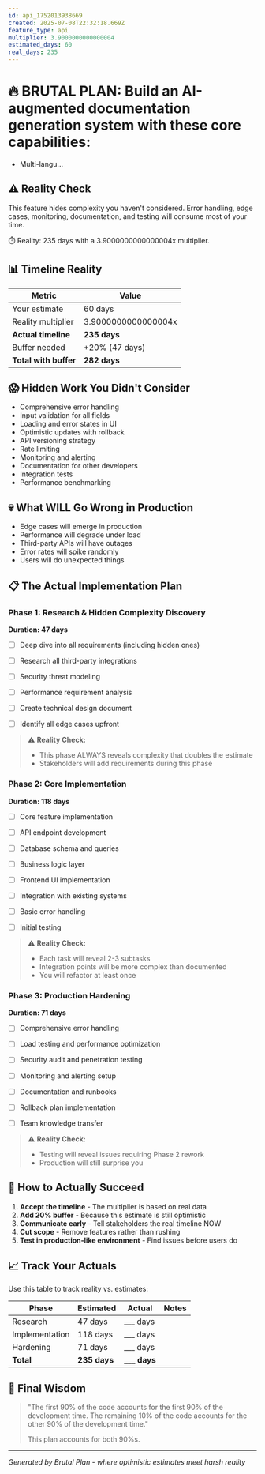 ```yaml
---
id: api_1752013938669
created: 2025-07-08T22:32:18.669Z
feature_type: api
multiplier: 3.9000000000000004
estimated_days: 60
real_days: 235
---
```


# 🔥 BRUTAL PLAN: Build an AI-augmented documentation generation system with these core capabilities:
- Multi-langu...

## ⚠️ Reality Check

This feature hides complexity you haven't considered. Error handling, edge cases, monitoring, documentation, and testing will consume most of your time.

⏱️ Reality: 235 days with a 3.9000000000000004x multiplier.

## 📊 Timeline Reality

| Metric | Value |
|--------|-------|
| Your estimate | 60 days |
| Reality multiplier | 3.9000000000000004x |
| **Actual timeline** | **235 days** |
| Buffer needed | +20% (47 days) |
| **Total with buffer** | **282 days** |

## 😱 Hidden Work You Didn't Consider

- Comprehensive error handling
- Input validation for all fields
- Loading and error states in UI
- Optimistic updates with rollback
- API versioning strategy
- Rate limiting
- Monitoring and alerting
- Documentation for other developers
- Integration tests
- Performance benchmarking

## 💀 What WILL Go Wrong in Production

- Edge cases will emerge in production
- Performance will degrade under load
- Third-party APIs will have outages
- Error rates will spike randomly
- Users will do unexpected things

## 📋 The Actual Implementation Plan


### Phase 1: Research & Hidden Complexity Discovery
**Duration: 47 days**

- [ ] Deep dive into all requirements (including hidden ones)
- [ ] Research all third-party integrations
- [ ] Security threat modeling
- [ ] Performance requirement analysis
- [ ] Create technical design document
- [ ] Identify all edge cases upfront


> ⚠️ **Reality Check:**
> - This phase ALWAYS reveals complexity that doubles the estimate
> - Stakeholders will add requirements during this phase



### Phase 2: Core Implementation
**Duration: 118 days**

- [ ] Core feature implementation
- [ ] API endpoint development
- [ ] Database schema and queries
- [ ] Business logic layer
- [ ] Frontend UI implementation
- [ ] Integration with existing systems
- [ ] Basic error handling
- [ ] Initial testing


> ⚠️ **Reality Check:**
> - Each task will reveal 2-3 subtasks
> - Integration points will be more complex than documented
> - You will refactor at least once



### Phase 3: Production Hardening
**Duration: 71 days**

- [ ] Comprehensive error handling
- [ ] Load testing and performance optimization
- [ ] Security audit and penetration testing
- [ ] Monitoring and alerting setup
- [ ] Documentation and runbooks
- [ ] Rollback plan implementation
- [ ] Team knowledge transfer


> ⚠️ **Reality Check:**
> - Testing will reveal issues requiring Phase 2 rework
> - Production will still surprise you



## 🎯 How to Actually Succeed

1. **Accept the timeline** - The multiplier is based on real data
2. **Add 20% buffer** - Because this estimate is still optimistic  
3. **Communicate early** - Tell stakeholders the real timeline NOW
4. **Cut scope** - Remove features rather than rushing
5. **Test in production-like environment** - Find issues before users do

## 📈 Track Your Actuals

Use this table to track reality vs. estimates:

| Phase | Estimated | Actual | Notes |
|-------|-----------|--------|-------|
| Research | 47 days | ___ days | |
| Implementation | 118 days | ___ days | |
| Hardening | 71 days | ___ days | |
| **Total** | **235 days** | **___ days** | |

## 🔮 Final Wisdom

> "The first 90% of the code accounts for the first 90% of the development time. 
> The remaining 10% of the code accounts for the other 90% of the development time."
> 
> This plan accounts for both 90%s.

---

*Generated by Brutal Plan - where optimistic estimates meet harsh reality*

